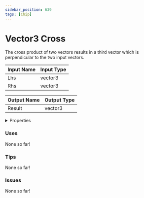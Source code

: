 ```yaml
---
sidebar_position: 639
tags: [Chip]
---
```


# Vector3 Cross

The cross product of two vectors results in a third vector which is perpendicular to the two input vectors.




<EsbSvg />

| Input Name | Input Type |
|-----------|-----------|
| Lhs | vector3 |
| Rhs | vector3 |

| Output Name | Output Type |
|-----------|-----------|
| Result | vector3 |


<details>
  <summary>Properties</summary>
  <div>
    <div>
    <table>
      <thead>
        <tr>
          <th>Is beta required?</th>
          <th>❌</th>
        </tr>
        <tr>
          <th>Is this chip a trolling risk?</th>
          <th>❌</th>
        </tr>
        <tr>
          <th>Chip UUID</th>
          <th>6bd92538-6889-41f3-b819-9511e6f81944</th>
        </tr>
      </thead>
    </table>
    </div>
  </div>
</details>

### Uses

None so far!

### Tips

None so far!

### Issues

None so far!